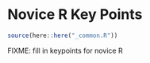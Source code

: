 # Novice R Key Points {#keypoints}

```r
source(here::here("_common.R"))
```

FIXME: fill in keypoints for novice R
